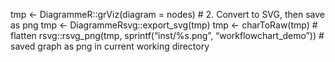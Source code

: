 tmp <- DiagrammeR::grViz(diagram = nodes)
# 2. Convert to SVG, then save as png
tmp <- DiagrammeRsvg::export_svg(tmp)
tmp <- charToRaw(tmp) # flatten
rsvg::rsvg_png(tmp, sprintf("inst/%s.png", "workflowchart_demo")) # saved graph as png in current working directory

